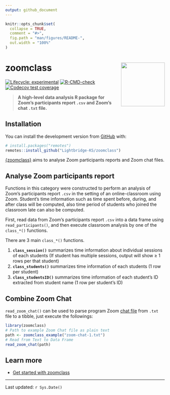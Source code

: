 ```yaml
---
output: github_document
---
```


<!-- README.md is generated from README.Rmd. Please edit that file -->

```r
knitr::opts_chunk$set(
  collapse = TRUE,
  comment = "#>",
  fig.path = "man/figures/README-",
  out.width = "100%"
)
```

# zoomclass <a href="https://lightbridge-ks.github.io/zoomclass"><img src="man/figures/logo.png" align="right" height="138" /></a>

<!-- badges: start -->

[![Lifecycle: experimental](https://img.shields.io/badge/lifecycle-experimental-orange.svg)](https://lifecycle.r-lib.org/articles/stages.html#experimental) [![R-CMD-check](https://github.com/Lightbridge-KS/zoomclass/actions/workflows/R-CMD-check.yaml/badge.svg)](https://github.com/Lightbridge-KS/zoomclass/actions/workflows/R-CMD-check.yaml)
[![Codecov test coverage](https://codecov.io/gh/Lightbridge-KS/zoomclass/branch/main/graph/badge.svg)](https://app.codecov.io/gh/Lightbridge-KS/zoomclass?branch=main)
<!-- badges: end -->

> **A high-level data analysis R package for Zoom's participants report `.csv` and Zoom's chat `.txt` file.**

## Installation

You can install the development version from [GitHub](https://github.com/) with:

``` r
# install.packages("remotes")
remotes::install_github("Lightbridge-KS/zoomclass")
```

[{zoomclass}](https://github.com/Lightbridge-KS/zoomclass) aims to analyse Zoom participants reports and Zoom chat files.

## Analyse Zoom participants report

Functions in this category were constructed to perform an analysis of Zoom's participants report `.csv` in the setting of an online-classroom using Zoom. Student's time information such as time spent before, during, and after class will be computed, also time period of students who joined the classroom late can also be computed.

First, read data from Zoom's participants report `.csv` into a data frame using `read_participants()`, and then execute classroom analysis by one of the `class_*()` functions.

There are 3 main `class_*()` functions.

1.  **`class_session()`** summarizes time information about individual sessions of each students (If student has multiple sessions, output will show ≥ 1 rows per that student)
2.  **`class_students()`** summarizes time information of each students (1 row per student)
3.  **`class_studentsID()`** summarizes time information of each student's ID extracted from student name (1 row per student's ID)

## Combine Zoom Chat

`read_zoom_chat()` can be used to parse program Zoom [chat file](https://support.zoom.us/hc/en-us/articles/115004792763-Saving-in-meeting-chat) from `.txt` file to a tibble, just execute the followings:

```r
library(zoomclass)
# Path to example Zoom Chat file as plain text
path <- zoomclass_example("zoom-chat-1.txt")
# Read from Text to Data Frame
read_zoom_chat(path)
```

## Learn more

-   [Get started with zoomclass](https://lightbridge-ks.github.io/zoomclass/articles/zoomclass.html)

---
Last updated: `r Sys.Date()`
